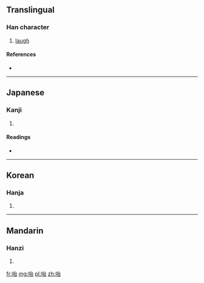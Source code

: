 ==Translingual==

===Han character===
{{Han char|rn=30|rad=口|as=05|sn=8|four=6306<sub>0</sub>|canj=口戈口 (RIR)}}

# [[laugh]]

====References====
* {{Han ref|kx=0185.050|dkj=03492|dj=0404.050|hdz=10610.070|uh=548D|ud=21645|bh=CBE8|bd=52200}}

----

==Japanese==

===Kanji===
{{ja-kanji|grade=|rs=口05}}

# {{defn|Japanese|sort=口05}}

====Readings====
* {{ja-readings|on=[[かい]] (kai), [[たい]] (tai)|kun=[[わらう]] (warau), [[よろこぶ]] (yorokobu)}}

----

==Korean==

===Hanja===
{{ko-hanja|hangeul=해|rv=hae|mr=hae}}

# {{defn|Korean|sort=口05}}

----

==Mandarin==

===Hanzi===
{{cmn-hanzi|pin=[[gāo]] ([[gao1]]), [[hāi]] ([[hai1]])|wg=kao<sup>1</sup>, hai<sup>1</sup>}}

# {{defn|Mandarin|sort=口05}}

[[fr:咍]]
[[mg:咍]]
[[pl:咍]]
[[zh:咍]]